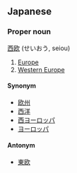 ==Japanese==
===Proper noun===
[[西]][[欧]] (せいおう, seiou)

# [[Europe]]
# [[Western Europe]]

====Synonym====
*[[欧州]]
*[[西洋]]
*[[西ヨーロッパ]]
*[[ヨーロッパ]]

====Antonym====
*[[東欧]]